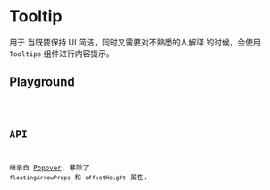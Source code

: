 # Tooltip

用于 当既要保持 UI 简洁，同时又需要对不熟悉的人解释 的时候，会使用 `Tooltips` 组件进行内容提示。

## Playground

<code src="./playground.tsx" />

## API

继承自 [Popover](../popover/). 移除了 `floatingArrowProps` 和 `offsetHeight` 属性.
